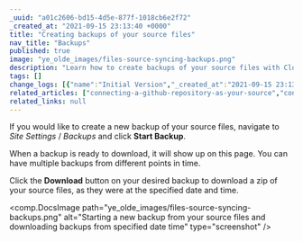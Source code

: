 ```yaml
---
_uuid: "a01c2606-bd15-4d5e-877f-1018cb6e2f72"
_created_at: "2021-09-15 23:13:40 +0000"
title: "Creating backups of your source files"
nav_title: "Backups"
published: true
image: "ye_olde_images/files-source-syncing-backups.png"
description: "Learn how to create backups of your source files with CloudCannon."
tags: []
change_logs: [{"name":"Initial Version","_created_at":"2021-09-15 23:13:40 +0000"},{"name":"Added screenshot","_created_at":"2021-09-22 02:38:08 +0000"}]
related_articles: ["connecting-a-github-repository-as-your-source","connecting-a-gitlab-respository-as-your-source","connecting-a-self-hosted-gitlab-repository-as-your-source","connecting-a-bitbucket-respository-as-your-source","add-files-with-direct-upload"]
related_links: null
---
```


If you would like to create a new backup of your source files, navigate to *Site Settings* / *Backups* and click **Start Backup**.

When a backup is ready to download, it will show up on this page. You can have multiple backups from different points in time.

Click the **Download** button on your desired backup to download a zip of your source files, as they were at the specified date and time.

<comp.DocsImage path="ye_olde_images/files-source-syncing-backups.png" alt="Starting a new backup from your source files and downloading backups from specified date time" type="screenshot" />
